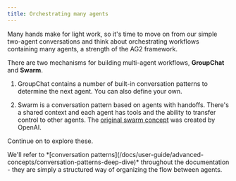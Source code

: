 ```yaml
---
title: Orchestrating many agents
---
```


Many hands make for light work, so it's time to move on from our simple two-agent conversations and think about orchestrating workflows containing many agents, a strength of the AG2 framework.

There are two mechanisms for building multi-agent workflows, <b>GroupChat</b> and <b>Swarm</b>.

1. GroupChat contains a number of built-in conversation patterns to determine the next agent. You can also define your own.

2. Swarm is a conversation pattern based on agents with handoffs. There's a shared context and each agent has tools and the ability to transfer control to other agents. The [original swarm concept](https://github.com/openai/swarm) was created by OpenAI.

Continue on to explore these.

<Note>
We'll refer to *[conversation patterns](/docs/user-guide/advanced-concepts/conversation-patterns-deep-dive)* throughout the documentation - they are simply a structured way of organizing the flow between agents.
</Note>
